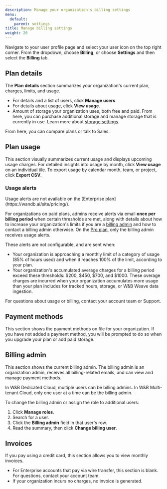 ```yaml
---
description: Manage your organization's billing settings
menu:
  default:
    parent: settings
title: Manage billing settings
weight: 20
---
```


Navigate to your user profile page and select your user icon on the top right corner. From the dropdown, choose **Billing**, or choose **Settings** and then select the **Billing** tab.

## Plan details

The **Plan details** section summarizes your organization's current plan, charges, limits, and usage.

- For details and a list of users, click **Manage users**.
- For details about usage, click **View usage**.
- Amount of storage your organization uses, both free and paid. From here, you can purchase additional storage and manage storage that is currently in use. Learn more about [storage settings](/guides/app/settings-page/storage/).

From here, you can compare plans or talk to Sales.

## Plan usage
This section visually summarizes current usage and displays upcoming usage charges. For detailed insights into usage by month, click **View usage** on an individual tile. To export usage by calendar month, team, or project, click **Export CSV**.

### Usage alerts

<Note>
Usage alerts are not available on the [Enterprise plan](https://wandb.ai/site/pricing/).
</Note>

For organizations on paid plans, admins receive alerts via email **once per billing period** when certain thresholds are met, along with details about how to increase your organization's limits if you are a [billing admin](#billing-admin) and how to contact a billing admin otherwise. On the [Pro plan](https://wandb.ai/site/pricing/), only the billing admin receives usage alerts.

These alerts are not configurable, and are sent when:

- Your organization is approaching a monthly limit of a category of usage (85% of hours used) and when it reaches 100% of the limit, according to your plan.
- Your organization's accumulated average charges for a billing period exceed these thresholds: $200, $450, $700, and $1000. These overage charges are incurred when your organization accumulates more usage than your plan includes for tracked hours, storage, or W&B Weave data ingestion.

For questions about usage or billing, contact your account team or Support.

## Payment methods
This section shows the payment methods on file for your organization. If you have not added a payment method, you will be prompted to do so when you upgrade your plan or add paid storage.

## Billing admin
This section shows the current billing admin. The billing admin is an organization admin, receives all billing-related emails, and can view and manage payment methods.

<Note>
In W&B Dedicated Cloud, multiple users can be billing admins. In W&B Multi-tenant Cloud, only one user at a time can be the billing admin.
</Note>

To change the billing admin or assign the role to additional users:

1. Click **Manage roles**.
1. Search for a user.
1. Click the **Billing admin** field in that user's row.
1. Read the summary, then click **Change billing user**.

## Invoices
If you pay using a credit card, this section allows you to view monthly invoices.
- For Enterprise accounts that pay via wire transfer, this section is blank. For questions, contact your account team.
- If your organization incurs no charges, no invoice is generated.